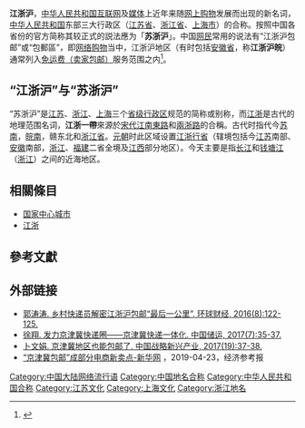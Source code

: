 {{otheruse|subject=一个媒体网络用语|other=古代的地理方位名詞|江浙}}
'''江浙沪'''，[[中华人民共和国互联网|中华人民共和国互联网]]及[[中华人民共和国媒体|媒体]]上近年来随[[网上购物|网上购物]]发展而出现的新名词，[[中华人民共和国|中华人民共和国]]东部三大行政区（[[江苏省|江苏省]]、[[浙江省|浙江省]]、[[上海市|上海市]]）的合称。按照中国各省份的官方简称其较正式的説法應为「'''苏浙沪'''」。中国[[网民|网民]]常用的说法有“江浙沪包邮”或“包郵區”，即[[网络购物|网络购物]]当中，江浙沪地区（有时包括[[安徽省|安徽省]]，称'''江浙沪皖'''）通常列入[[網絡購物|免运费（卖家包邮）]]服务范围之内<ref>{{Cite web |url=http://news.ifeng.com/a/20150202/43073965_0.shtml |title=网现“三大不平等条约”：江浙沪包邮等在列 |accessdate=2015-09-28 |author= |date=2015-02-02 |work= |publisher=凤凰网 |language=Zh-hans |archive-date=2019-08-16 |archive-url=https://web.archive.org/web/20190816065632/http://news.ifeng.com/a/20150202/43073965_0.shtml |dead-url=no }}</ref>。

==“江浙沪”与“苏浙沪”==
“苏浙沪”是[[江苏省|江苏]]、[[浙江省|浙江]]、[[上海市|上海]]三个[[省级行政区|省级行政区]]规范的简称或别称，而[[江浙|江浙]]是古代的地理范围名词，'''江浙一帶'''來源於[[宋代|宋代]][[江南東路|江南東路]]和[[兩浙路|兩浙路]]的合稱。古代时指代今[[苏南|苏南]]，[[皖南|皖南]]，赣东北和[[浙江省|浙江省]]。[[元朝|元朝]]时此区域设置[[江浙行省|江浙行省]]（辖境包括今[[江苏|江苏]]南部、[[安徽|安徽]]南部，[[浙江|浙江]]、[[福建|福建]]二省全境及[[江西|江西]]部分地区）。今天主要是指[[长江|长江]]和[[钱塘江|钱塘江]]（[[浙江|浙江]]）之间的近海地区。

==相關條目==
* [[国家中心城市|国家中心城市]]
* [[江浙|江浙]]

==參考文獻==
{{Reflist|2}}
==外部链接==
*[https://www.ixueshu.com/document/9fc4e2b85e5deacc318947a18e7f9386.html 郭涛涛. 乡村快递员解密江浙沪包邮“最后一公里”. 环球财经, 2016(8):122-125.] {{Wayback|url=https://www.ixueshu.com/document/9fc4e2b85e5deacc318947a18e7f9386.html |date=20190827105245 }}
*[https://www.ixueshu.com/document/b5aa3dbd1f62ae239e908a3c0d3d464d.html 徐翔. 发力京津冀快递圈——京津冀快递一体化. 中国储运, 2017(7):35-37.] {{Wayback|url=https://www.ixueshu.com/document/b5aa3dbd1f62ae239e908a3c0d3d464d.html |date=20190816223224 }}
*[https://www.ixueshu.com/document/46c100845dde9bd88323d9024fb876cc.html 卜文娟. 京津冀地区也能包邮了. 中国战略新兴产业, 2017(19):37-38.] {{Wayback|url=https://www.ixueshu.com/document/46c100845dde9bd88323d9024fb876cc.html |date=20190822143832 }}
*[http://www.xinhuanet.com/tech/2019-04/23/c_1124401808.htm “京津冀包邮”成部分电商新卖点-新华网] {{Wayback|url=http://www.xinhuanet.com/tech/2019-04/23/c_1124401808.htm |date=20190827042242 }}，2019-04-23，经济参考报

[[Category:中国大陆网络流行语|Category:中国大陆网络流行语]]
[[Category:中国地名合称|Category:中国地名合称]]
[[Category:中华人民共和国合称|Category:中华人民共和国合称]]
[[Category:江苏文化|Category:江苏文化]]
[[Category:上海文化|Category:上海文化]]
[[Category:浙江地名|Category:浙江地名]]